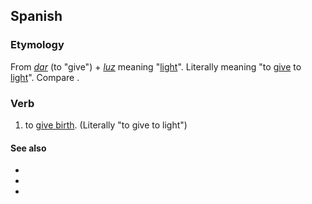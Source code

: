 {{also|dar à luz}}
==Spanish==

===Etymology===
From ''[[dar#Spanish|dar]]'' (to "give") + ''[[luz]]'' meaning "[[light]]". Literally meaning "to [[give]] to [[light]]". Compare {{cog|it|dare alla luce}}.

===Verb===
{{head|es|verb|head='''[[dar]] [[a]] [[luz]]'''}}

# {{lb|es|idiomatic}} to [[give birth]]. (Literally "to give to light")

====See also====
* {{l|es|alumbrar}}
* {{l|es|nacer}}
* {{l|es|parir}}